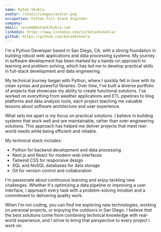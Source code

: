 ```yaml
---
name: Ketan Shukla
avatar: /static/images/avatar.png
occupation: Python Full Stack Engineer
company:
email: resume@ketankshukla.com
linkedin: https://www.linkedin.com/in/ketankshukla/
github: https://github.com/ketankshukla
---
```


I'm a Python Developer based in San Diego, CA, with a strong foundation in building robust web applications and data processing systems. My journey in software development has been marked by a hands-on approach to learning and problem-solving, which has led me to develop practical skills in full-stack development and data engineering.

My technical journey began with Python, where I quickly fell in love with its clean syntax and powerful libraries. Over time, I've built a diverse portfolio of projects that showcase my ability to create functional solutions. I've worked on everything from weather applications and ETL pipelines to blog platforms and data analysis tools, each project teaching me valuable lessons about software architecture and user experience.

What sets me apart is my focus on practical solutions. I believe in building systems that work well and are maintainable, rather than over-engineering solutions. This approach has helped me deliver projects that meet real-world needs while being efficient and reliable.

My technical stack includes:
- Python for backend development and data processing
- Next.js and React for modern web interfaces
- Tailwind CSS for responsive design
- SQL and NoSQL databases for data storage
- Git for version control and collaboration

I'm passionate about continuous learning and enjoy tackling new challenges. Whether it's optimizing a data pipeline or improving a user interface, I approach every task with a problem-solving mindset and a commitment to delivering quality work.

When I'm not coding, you can find me exploring new technologies, working on personal projects, or enjoying the outdoors in San Diego. I believe that the best solutions come from combining technical knowledge with real-world experience, and I strive to bring that perspective to every project I work on.
